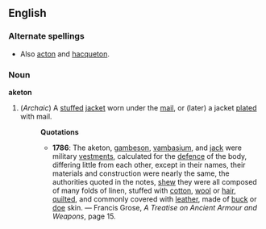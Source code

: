 ==English==
===Alternate spellings===
* Also [[acton]] and [[hacqueton]].
===Noun===
'''aketon'''
# (''Archaic'') A [[stuffed]] [[jacket]] worn under the [[mail]], or (later) a jacket [[plated]] with mail.
#:'''Quotations'''
#:*'''1786''':  The aketon, [[gambeson]], [[vambasium]], and [[jack]] were military [[vestment]]s, calculated for the [[defence]] of the body, differing little from each other, except in their names, their materials and construction were nearly the same, the authorities quoted in the notes, [[shew]] they were all composed of many folds of linen, stuffed with [[cotton]], [[wool]] or [[hair]], [[quilted]], and commonly covered with [[leather]], made of [[buck]] or [[doe]] skin. &mdash; Francis Grose, ''A Treatise on Ancient Armour and Weapons'', page 15.